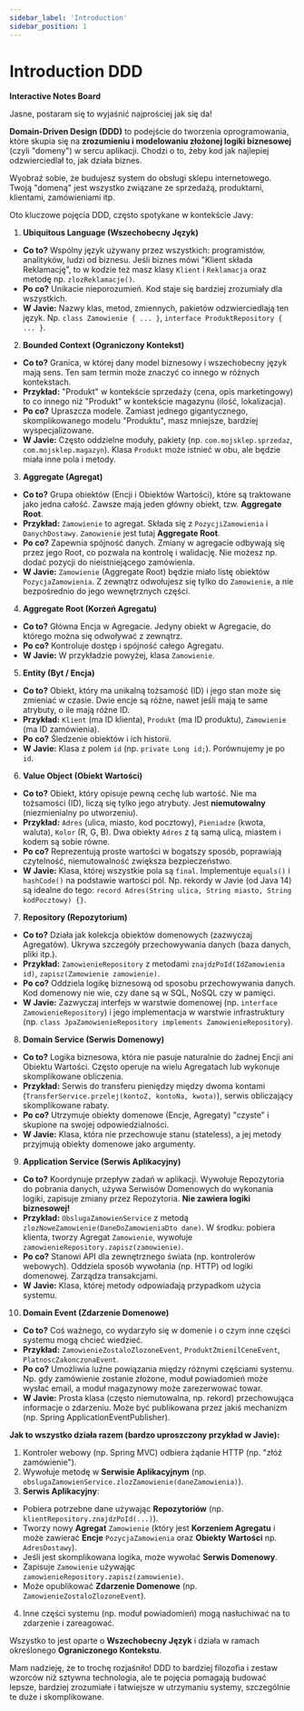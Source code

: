 ```yaml
---
sidebar_label: 'Introduction'
sidebar_position: 1
---
```


# Introduction DDD


**Interactive Notes Board**


<EmbeddedBoard
  serviceUrl="https://board.slawomirstec.com"
  importUrl="https://notes.slawomirstec.com/diagrams/ddd.json"
/>

Jasne, postaram się to wyjaśnić najprościej jak się da!

**Domain-Driven Design (DDD)** to podejście do tworzenia oprogramowania, które skupia się na **zrozumieniu i modelowaniu złożonej logiki biznesowej** (czyli "domeny") w sercu aplikacji. Chodzi o to, żeby kod jak najlepiej odzwierciedlał to, jak działa biznes.

Wyobraź sobie, że budujesz system do obsługi sklepu internetowego. Twoją "domeną" jest wszystko związane ze sprzedażą, produktami, klientami, zamówieniami itp.

Oto kluczowe pojęcia DDD, często spotykane w kontekście Javy:

1.  **Ubiquitous Language (Wszechobecny Język)**
*   **Co to?** Wspólny język używany przez wszystkich: programistów, analityków, ludzi od biznesu. Jeśli biznes mówi "Klient składa Reklamację", to w kodzie też masz klasy `Klient` i `Reklamacja` oraz metodę np. `zlozReklamacje()`.
*   **Po co?** Unikacie nieporozumień. Kod staje się bardziej zrozumiały dla wszystkich.
*   **W Javie:** Nazwy klas, metod, zmiennych, pakietów odzwierciedlają ten język. Np. `class Zamowienie { ... }`, `interface ProduktRepository { ... }`.

2.  **Bounded Context (Ograniczony Kontekst)**
*   **Co to?** Granica, w której dany model biznesowy i wszechobecny język mają sens. Ten sam termin może znaczyć co innego w różnych kontekstach.
*   **Przykład:** "Produkt" w kontekście sprzedaży (cena, opis marketingowy) to co innego niż "Produkt" w kontekście magazynu (ilość, lokalizacja).
*   **Po co?** Upraszcza modele. Zamiast jednego gigantycznego, skomplikowanego modelu "Produktu", masz mniejsze, bardziej wyspecjalizowane.
*   **W Javie:** Często oddzielne moduły, pakiety (np. `com.mojsklep.sprzedaz`, `com.mojsklep.magazyn`). Klasa `Produkt` może istnieć w obu, ale będzie miała inne pola i metody.

3.  **Aggregate (Agregat)**
*   **Co to?** Grupa obiektów (Encji i Obiektów Wartości), które są traktowane jako jedna całość. Zawsze mają jeden główny obiekt, tzw. **Aggregate Root**.
*   **Przykład:** `Zamowienie` to agregat. Składa się z `PozycjiZamowienia` i `DanychDostawy`. `Zamowienie` jest tutaj **Aggregate Root**.
*   **Po co?** Zapewnia spójność danych. Zmiany w agregacie odbywają się przez jego Root, co pozwala na kontrolę i walidację. Nie możesz np. dodać pozycji do nieistniejącego zamówienia.
*   **W Javie:** `Zamowienie` (Aggregate Root) będzie miało listę obiektów `PozycjaZamowienia`. Z zewnątrz odwołujesz się tylko do `Zamowienie`, a nie bezpośrednio do jego wewnętrznych części.

4.  **Aggregate Root (Korzeń Agregatu)**
*   **Co to?** Główna Encja w Agregacie. Jedyny obiekt w Agregacie, do którego można się odwoływać z zewnątrz.
*   **Po co?** Kontroluje dostęp i spójność całego Agregatu.
*   **W Javie:** W przykładzie powyżej, klasa `Zamowienie`.

5.  **Entity (Byt / Encja)**
*   **Co to?** Obiekt, który ma unikalną tożsamość (ID) i jego stan może się zmieniać w czasie. Dwie encje są różne, nawet jeśli mają te same atrybuty, o ile mają różne ID.
*   **Przykład:** `Klient` (ma ID klienta), `Produkt` (ma ID produktu), `Zamowienie` (ma ID zamówienia).
*   **Po co?** Śledzenie obiektów i ich historii.
*   **W Javie:** Klasa z polem `id` (np. `private Long id;`). Porównujemy je po `id`.

6.  **Value Object (Obiekt Wartości)**
*   **Co to?** Obiekt, który opisuje pewną cechę lub wartość. Nie ma tożsamości (ID), liczą się tylko jego atrybuty. Jest **niemutowalny** (niezmienialny po utworzeniu).
*   **Przykład:** `Adres` (ulica, miasto, kod pocztowy), `Pieniadze` (kwota, waluta), `Kolor` (R, G, B). Dwa obiekty `Adres` z tą samą ulicą, miastem i kodem są sobie równe.
*   **Po co?** Reprezentują proste wartości w bogatszy sposób, poprawiają czytelność, niemutowalność zwiększa bezpieczeństwo.
*   **W Javie:** Klasa, której wszystkie pola są `final`. Implementuje `equals()` i `hashCode()` na podstawie wartości pól. Np. rekordy w Javie (od Java 14) są idealne do tego: `record Adres(String ulica, String miasto, String kodPocztowy) {}`.

7.  **Repository (Repozytorium)**
*   **Co to?** Działa jak kolekcja obiektów domenowych (zazwyczaj Agregatów). Ukrywa szczegóły przechowywania danych (baza danych, pliki itp.).
*   **Przykład:** `ZamowienieRepository` z metodami `znajdzPoId(IdZamowienia id)`, `zapisz(Zamowienie zamowienie)`.
*   **Po co?** Oddziela logikę biznesową od sposobu przechowywania danych. Kod domenowy nie wie, czy dane są w SQL, NoSQL czy w pamięci.
*   **W Javie:** Zazwyczaj interfejs w warstwie domenowej (np. `interface ZamowienieRepository`) i jego implementacja w warstwie infrastruktury (np. `class JpaZamowienieRepository implements ZamowienieRepository`).

8.  **Domain Service (Serwis Domenowy)**
*   **Co to?** Logika biznesowa, która nie pasuje naturalnie do żadnej Encji ani Obiektu Wartości. Często operuje na wielu Agregatach lub wykonuje skomplikowane obliczenia.
*   **Przykład:** Serwis do transferu pieniędzy między dwoma kontami (`TransferService.przelej(kontoZ, kontoNa, kwota)`), serwis obliczający skomplikowane rabaty.
*   **Po co?** Utrzymuje obiekty domenowe (Encje, Agregaty) "czyste" i skupione na swojej odpowiedzialności.
*   **W Javie:** Klasa, która nie przechowuje stanu (stateless), a jej metody przyjmują obiekty domenowe jako argumenty.

9.  **Application Service (Serwis Aplikacyjny)**
*   **Co to?** Koordynuje przepływ zadań w aplikacji. Wywołuje Repozytoria do pobrania danych, używa Serwisów Domenowych do wykonania logiki, zapisuje zmiany przez Repozytoria. **Nie zawiera logiki biznesowej!**
*   **Przykład:** `ObslugaZamowienService` z metodą `zlozNoweZamowienie(DaneDoZamowieniaDto dane)`. W środku: pobiera klienta, tworzy Agregat `Zamowienie`, wywołuje `zamowienieRepository.zapisz(zamowienie)`.
*   **Po co?** Stanowi API dla zewnętrznego świata (np. kontrolerów webowych). Oddziela sposób wywołania (np. HTTP) od logiki domenowej. Zarządza transakcjami.
*   **W Javie:** Klasa, której metody odpowiadają przypadkom użycia systemu.

10. **Domain Event (Zdarzenie Domenowe)**
*   **Co to?** Coś ważnego, co wydarzyło się w domenie i o czym inne części systemu mogą chcieć wiedzieć.
*   **Przykład:** `ZamowienieZostaloZlozoneEvent`, `ProduktZmienilCeneEvent`, `PlatnoscZakonczonaEvent`.
*   **Po co?** Umożliwia luźne powiązania między różnymi częściami systemu. Np. gdy zamówienie zostanie złożone, moduł powiadomień może wysłać email, a moduł magazynowy może zarezerwować towar.
*   **W Javie:** Prosta klasa (często niemutowalna, np. rekord) przechowująca informacje o zdarzeniu. Może być publikowana przez jakiś mechanizm (np. Spring ApplicationEventPublisher).

**Jak to wszystko działa razem (bardzo uproszczony przykład w Javie):**

1.  Kontroler webowy (np. Spring MVC) odbiera żądanie HTTP (np. "złóż zamówienie").
2.  Wywołuje metodę w **Serwisie Aplikacyjnym** (np. `obslugaZamowienService.zlozZamowienie(daneZamowienia)`).
3.  **Serwis Aplikacyjny**:
*   Pobiera potrzebne dane używając **Repozytoriów** (np. `klientRepository.znajdzPoId(...)`).
*   Tworzy nowy **Agregat** `Zamowienie` (który jest **Korzeniem Agregatu** i może zawierać **Encje** `PozycjaZamowienia` oraz **Obiekty Wartości** np. `AdresDostawy`).
*   Jeśli jest skomplikowana logika, może wywołać **Serwis Domenowy**.
*   Zapisuje `Zamowienie` używając `zamowienieRepository.zapisz(zamowienie)`.
*   Może opublikować **Zdarzenie Domenowe** (np. `ZamowienieZostaloZlozoneEvent`).
4.  Inne części systemu (np. moduł powiadomień) mogą nasłuchiwać na to zdarzenie i zareagować.

Wszystko to jest oparte o **Wszechobecny Język** i działa w ramach określonego **Ograniczonego Kontekstu**.

Mam nadzieję, że to trochę rozjaśniło! DDD to bardziej filozofia i zestaw wzorców niż sztywna technologia, ale te pojęcia pomagają budować lepsze, bardziej zrozumiałe i łatwiejsze w utrzymaniu systemy, szczególnie te duże i skomplikowane.